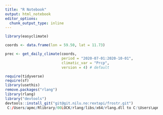 ```yaml
---
title: "R Notebook"
output: html_notebook
editor_options: 
  chunk_output_type: inline
---
```


```r
library(easyclimate)

coords <- data.frame(lon = 59.50, lat = 11.73)

prec <- get_daily_climate(coords, 
                          period = "2020-07-01:2020-10-01", 
                          climatic_var = "Prcp",
                          version = 4) # default

require(tidyverse)
require(sf)
library(usethis)
remove.packages("rlang")
library(rlang)
library("devtools")
devtools::install_git("git@git.nilu.no:rextapi/frostr.git")
 C:/Users/apmc/Rlibrary/00LOCK/rlang/libs/x64/rlang.dll to C:\Users\apmc\Rlibrary\rlang\libs\x64\rlang.dll
 

```

